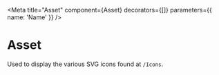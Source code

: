 


<Meta
  title="Asset"
  component={Asset}
  decorators={[]}
  parameters={{ name: 'Name' }}
/>

# Asset

Used to display the various SVG icons found at `/Icons`.

<Canvas>
  <Story name="Asset">
    <Asset icon={AddIcon} description="Add Component" height={25} width={25} />
  </Story>
</Canvas>

